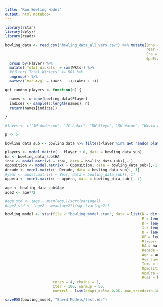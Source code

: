 ```yaml
---
title: "Run Bowling Model"
output: html_notebook
---
```


```r

library(rstan)
library(dplyr)
library(readr)

bowling_data <- read_csv("bowling_data_all_vars.csv") %>% mutate(Inns = as.character(Inns),
                                                                 Year = as.character(Year),
                                                                 Era = as.character(Era),
                                                                 OppEra = as.character(OppEra)) %>% 
  group_by(Player) %>% 
  mutate(`Total Wickets` = sum(Wkts)) %>% 
  #filter(`Total Wickets` >= 50) %>% 
  ungroup() %>% 
  mutate(`Mod Avg` = (Runs + 1)/(Wkts + 1))

```

```r

get_random_players <- function(n) {
  
  names <- unique(bowling_data$Player)
  indices <- sample(1:length(names), n)
  return(names[indices])
  
}

```

```r

#faves <- c("JM Anderson", "JC Laker", "DW Steyn", "SK Warne", "Wasim Akram", "SF Barnes", "GA Lohmann")

p <- 5

bowling_data_sub <- bowling_data %>% filter(Player %in% get_random_players(p))

```

```r

players <- model.matrix( ~ Player + 0, data = bowling_data_sub)
ha <- bowling_data_sub$HA
inns <- model.matrix( ~ Inns, data = bowling_data_sub)[,-1]
opposition <- model.matrix( ~ Opposition, data = bowling_data_sub)[,-1]
decade <- model.matrix(~ Decade, data = bowling_data_sub)[,-1]
#year <- model.matrix( ~ Year, data = bowling_data_sub)[,-1]
oppera <- model.matrix( ~ OppEra, data = bowling_data_sub)[,-1]

age <- bowling_data_sub$Age
age2 <- age**2

#age_std <- (age - mean(age))/sqrt(var(age))
#age2_std <- (age2 - mean(age2))/sqrt(var(age2))

```

```r

bowling_model <- stan(file = "bowling_model.stan", data = list(N = dim(bowling_data_sub)[1],
                                                               P = length(unique(bowling_data_sub$Player)),
                                                               D = length(unique(bowling_data_sub$Decade))-1,
                                                               I = length(unique(bowling_data_sub$Inns))-1,
                                                               O = length(unique(bowling_data_sub$Opposition))-1,
                                                               OE = length(unique(bowling_data_sub$OppEra))-1,
                                                               Players = players,
                                                               HA = ha,
                                                               Decade = decade,
                                                               Age = age,
                                                               Age_squared = age2,
                                                               Inns = inns,
                                                               Opposition = opposition,
                                                               OppEra = oppera,
                                                               Runs = bowling_data_sub$Runs),
                      cores = 4, chains = 1, 
                      iter = 100, warmup = 50,
                      control = list(adapt_delta=0.95, max_treedepth=15))

```

```r

saveRDS(bowling_model, "Saved Models/test.rds")

```




